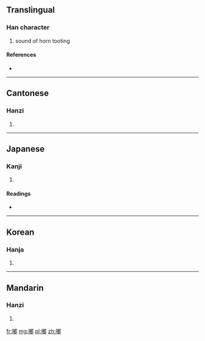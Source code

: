 ==Translingual==

===Han character===
{{Han char|rn=30|rad=口|as=12|sn=15|four=6702<sub>7</sub>|canj=口十日中 (RJAL)}}

# sound of horn tooting

====References====
* {{Han ref|kx=0209.151|dkj=04328|hdz=10664.130|uh=561F|ud=22047|bh=B9CA|bd=47562}}

----

==Cantonese==

===Hanzi===
{{yue-hanzi|jyut=|y=dou1}}

# {{defn|Cantonese|sort=口12}}

----

==Japanese==

===Kanji===
{{ja-kanji|grade=|rs=口12}}

# {{defn|Japanese|sort=口12}}

====Readings====
* {{ja-readings|on=[[と]] (to), [[ず]] (zu)|kun=}}

----

==Korean==

===Hanja===
{{ko-hanja|hangeul=도|rv=do|mr=to}}

# {{defn|Korean|sort=口12}}

----

==Mandarin==

===Hanzi===
{{cmn-hanzi|pin=[[dū]] ([[du1]])|wg=tu<sup>1</sup>}}

# {{defn|Mandarin|sort=口12}}

[[fr:嘟]]
[[mg:嘟]]
[[pl:嘟]]
[[zh:嘟]]